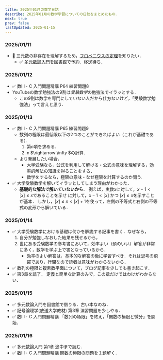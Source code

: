 ```yaml
---
title: 2025年01月の数学日誌
describe: 2025年01月の数学学習についての日誌をまとめたもの．
next: true
prev: false
lastUpdated: 2025-01-15
---
```


### 2025/01/11
- :black_square_button: 三元数の非存在を理解するため，[フロベニウスの定理](https://ja.wikipedia.org/wiki/%E3%83%95%E3%83%AD%E3%83%99%E3%83%8B%E3%82%A6%E3%82%B9%E3%81%AE%E5%AE%9A%E7%90%86_(%E4%BB%A3%E6%95%B0%E5%AD%A6))を知りたい．
  - :white_check_mark: [多元数論入門](https://www.morikita.co.jp/books/mid/000019)を図書館で予約．移送待ち．

### 2025/01/12
- :white_check_mark: 数Ⅲ・C 入門問題精講 P64 練習問題8
- YouTubeの数学勉強法の9割は*受験数学*の勉強法でイラッとする．
  - この9割は数学を専門にしていない人だから仕方ないけど，「受験数学勉強法」って言えと思う．

### 2025/01/13
- :white_check_mark: 数Ⅲ・C 入門問題精講 P65 練習問題9
  - 数列の極限は最低限以下の2つのことができればよい（これが基礎である）．
    1. 第$n$項を求める．
    2. n $\rightarrow \infty $の計算．
  - より発展したい場合，
    - 大学受験なら，公式を利用して解ける・公式の意味を理解する，効率的解法の知識を得ることをする． 
    - 数学をするなら，極限の意味・なぜ極限を計算するのか問う．
- :white_check_mark: 大学受験数学を解いてイラッとしてしまう理由がわかった．
  - **基礎的な解法で解いていないから**．
    例えば，実数$x$に対して，$x-1 < [x] \le x$であることを示せ に対して，$x-1 < [x]$ かつ $[x] \le x$を示すことが基本．
    しかし，$[x] \le x < [x]+1$を使って，左側の不等式と右側の不等式の変形から解いている．

### 2025/01/14
- :white_check_mark: 大学受験数学における基礎は何かを解説する記事を書く．なぜなら，
  1. 自分が勉強しなおした結果を残せるから，
  1. 世にある受験数学の参考書において，効率よい（頭のいい）解答が非常に多く，数学を学ぶ上で害となっているから．
      - 効率のよい解答は，基本的な解答の後に学習すべき．それは思考の飛躍であり，行間なので読者は意味がわからないから．
- :white_check_mark: 数列の極限と複素数平面について，ブログ記事を少しでも書き起こす． 
- :white_check_mark: <BookSymbolicLogicOpenUniversityTextbook /> 第3章を読了．
    定義と簡単な計算のみで，この章だけではわけがわからない．

### 2025/01/15
- :white_check_mark: 多元数論入門を図書館で借りる．古い本なのね．
- :white_check_mark: 記号論理学(放送大学教材) 第3章 演習問題を少しやる．
- :white_check_mark: 数Ⅲ・C 入門問題精講 「数列の極限」を終え，「関数の極限と微分」を開始．

### 2025/01/16
- :white_check_mark: 多元数論入門 第1章 途中まで読む．
- :white_check_mark: 数Ⅲ・C 入門問題精講 関数の極限の問題を１題解く．